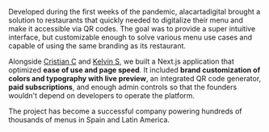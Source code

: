 Developed during the first weeks of the pandemic, alacartadigital brought a
solution to restaurants that quickly needed to digitalize their menu and make
it accessible via QR codes. The goal was to provide a super intuitive
interface, but customizable enough to solve various menu use cases and capable
of using the same branding as its restaurant.

Alongside [Cristian C](https://www.linkedin.com/in/cristiancastillonavarro) and
[Kelvin S](https://www.linkedin.com/in/kelvin-sanchez), we built a Next.js application that
optimized **ease of use and page speed**. It included **brand customization of colors and typography with live preview**,
an integrated QR code generator, **paid subscriptions**, and enough
admin controls so that the founders wouldn't depend on developers to operate the platform.

The project has become a successful company powering hundreds of thousands of
menus in Spain and Latin America.
